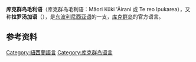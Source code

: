 {{noteTA|G1=地名}}
{{Infobox language
| name = 库克群岛毛利语
| nativename = Māori Kūki 'Āirani<br>Te reo Ipukarea
| states = {{COK}}<br>{{NZL}}
| region = [[玻里尼西亞|玻里尼西亞]]
| speakers = 13620人（[[库克群岛|库克群岛]]）, 占当地库克群岛裔的96%
| date = 2011年人口普查
| ref = e18
| speakers2 = 7725人（[[新西兰|新西兰]]），占当地库克群岛裔的12% (2013年) <ref>{{cite web|url=http://www.stats.govt.nz/Census/2013-census/profile-and-summary-reports/ethnic-profiles.aspx|title=2013 Census ethnic group profiles|publisher=|accessdate=8 December 2017|archive-date=2018-12-25|archive-url=https://web.archive.org/web/20181225075213/http://archive.stats.govt.nz/Census/2013-census/profile-and-summary-reports/ethnic-profiles.aspx|dead-url=no}}</ref>
| familycolor = Austronesian
| fam2 = [[马来-波利尼西亚语族|马来-波利尼西亚语族]]
| fam3 = [[大洋洲語族|大洋洲語族]]
| fam4 = [[玻里尼西亞語|玻里尼西亞語]]
| fam5 = [[玻里尼西亞語|东波利尼西亚语]]
| fam6 = [[玻里尼西亞語|大溪地语]]
| nation = {{flag|Cook Islands}}
| agency = Kopapa Reo
| iso2 = rar
| lc1 = rar
| ld1 = Rarotonga
| lc2 = pnh
| ld2 = Tongareva (Penrhyn)
| lc3 = rkh
| ld3 = Rakahanga-Manihiki
| notice = IPA
| glotto = raro1241
| glottoname = Southern Cook Island Maori
| glotto2 = penr1237
| glottoname2 = Māngarongaro
| glotto3 = raka1237
| glottoname3 = Rakahanga-Manihiki
}}

'''库克群岛毛利语'''（库克群岛毛利语：Māori Kūki 'Āirani 或 Te reo Ipukarea），又称'''拉罗汤加语'''（{{lang-en|Rarotongan}}），是[[玻里尼西亞語|东波利尼西亚语]]的一支，[[库克群岛|库克群岛]]的官方语言。

== 参考资料 ==
{{Reflist}}
{{南島語系}}

[[Category:紐西蘭語言|Category:紐西蘭語言]]
[[Category:库克群岛语言|Category:库克群岛语言]]
